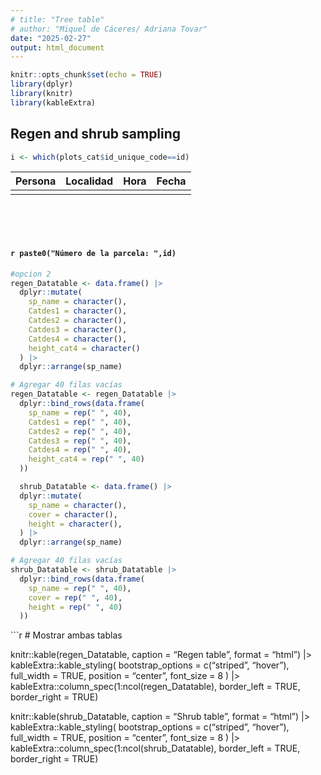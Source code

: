 ```yaml
---
# title: "Tree table"
# author: "Miquel de Cáceres/ Adriana Tovar"
date: "2025-02-27"
output: html_document
---
```


```r
knitr::opts_chunk$set(echo = TRUE)
library(dplyr)
library(knitr)
library(kableExtra)
```

## Regen  and shrub sampling

```r

i <- which(plots_cat$id_unique_code==id)


```

| Persona | Localidad | Hora | Fecha |
|---------|-----------|------|-------|
|         |           |      |       |

<br>
<br>
<br>


#### `r paste0("Número de la parcela: ",id)`

```r



#opcion 2
regen_Datatable <- data.frame() |>
  dplyr::mutate(
    sp_name = character(),
    Catdes1 = character(),
    Catdes2 = character(),
    Catdes3 = character(),
    Catdes4 = character(),
    height_cat4 = character()
  ) |>
  dplyr::arrange(sp_name) 

# Agregar 40 filas vacías
regen_Datatable <- regen_Datatable |>
  dplyr::bind_rows(data.frame(
    sp_name = rep(" ", 40),
    Catdes1 = rep(" ", 40),
    Catdes2 = rep(" ", 40),
    Catdes3 = rep(" ", 40),
    Catdes4 = rep(" ", 40),
    height_cat4 = rep(" ", 40)
  ))


```



```r


  shrub_Datatable <- data.frame() |>
  dplyr::mutate(
    sp_name = character(),
    cover = character(),
    height = character(),
  ) |>
  dplyr::arrange(sp_name) 

# Agregar 40 filas vacías
shrub_Datatable <- shrub_Datatable |>
  dplyr::bind_rows(data.frame(
    sp_name = rep(" ", 40),
    cover = rep(" ", 40),
    height = rep(" ", 40)
  ))


```


```r
# Mostrar ambas tablas

knitr::kable(regen_Datatable, caption = "Regen table", format = "html") |> 
  kableExtra::kable_styling(
    bootstrap_options = c("striped", "hover"),
    full_width = TRUE,
    position = "center",
    font_size = 8
  ) |> 
  kableExtra::column_spec(1:ncol(regen_Datatable), border_left = TRUE, border_right = TRUE)

knitr::kable(shrub_Datatable, caption = "Shrub table", format = "html") |> 
  kableExtra::kable_styling(
    bootstrap_options = c("striped", "hover"),
    full_width = TRUE,
    position = "center",
    font_size = 8
  ) |> 
  kableExtra::column_spec(1:ncol(shrub_Datatable), border_left = TRUE, border_right = TRUE)
